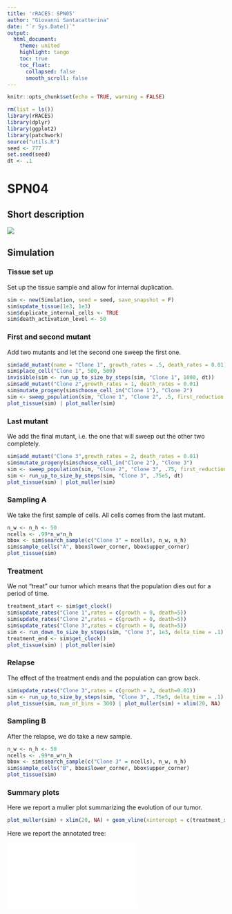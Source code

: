```yaml
---
title: 'rRACES: SPN05'
author: "Giovanni Santacatterina"
date: "`r Sys.Date()`"
output: 
  html_document:
    theme: united
    highlight: tango
    toc: true
    toc_float:
      collapsed: false
      smooth_scroll: false
---
```

```r
knitr::opts_chunk$set(echo = TRUE, warning = FALSE)
```
```r
rm(list = ls())
library(rRACES)
library(dplyr)
library(ggplot2)
library(patchwork)
source("utils.R")
seed <- 777
set.seed(seed)
dt <- .1
```

# SPN04
## Short description
![](SPN04.png)

## Simulation
### Tissue set up

Set up the tissue sample and allow for internal duplication.

```r
sim <- new(Simulation, seed = seed, save_snapshot = F)
sim$update_tissue(1e3, 1e3)
sim$duplicate_internal_cells <- TRUE
sim$death_activation_level <- 50
```

### First and second mutant

Add two mutants and let the second one sweep the first one.

```r
sim$add_mutant(name = "Clone 1", growth_rates = .5, death_rates = 0.01)
sim$place_cell("Clone 1", 500, 500)
invisible(sim <- run_up_to_size_by_steps(sim, "Clone 1", 1000, dt))
sim$add_mutant("Clone 2",growth_rates = 1, death_rates = 0.01)
sim$mutate_progeny(sim$choose_cell_in("Clone 1"), "Clone 2")
sim <- sweep_population(sim, "Clone 1", "Clone 2", .5, first_reduction = 10, delta_time = dt)
plot_tissue(sim) | plot_muller(sim)
```

### Last mutant

We add the final mutant, i.e. the one that will sweep out the other two completely.

```r
sim$add_mutant("Clone 3",growth_rates = 2, death_rates = 0.01)
sim$mutate_progeny(sim$choose_cell_in("Clone 2"), "Clone 3")
sim <- sweep_population(sim, "Clone 2", "Clone 3", .75, first_reduction = 10, delta_time = dt)
sim <- run_up_to_size_by_steps(sim, "Clone 3", .75e5, dt)
plot_tissue(sim) | plot_muller(sim)
```

### Sampling A

We take the first sample of cells. All cells comes from the last mutant.

```r
n_w <- n_h <- 50
ncells <- .99*n_w*n_h
bbox <- sim$search_sample(c("Clone 3" = ncells), n_w, n_h)
sim$sample_cells("A", bbox$lower_corner, bbox$upper_corner)
plot_tissue(sim)
```

### Treatment

We not "treat" our tumor which means that the population dies out for a period of time.

```r
treatment_start <- sim$get_clock()
sim$update_rates("Clone 1",rates = c(growth = 0, death=5))
sim$update_rates("Clone 2",rates = c(growth = 0, death=5))
sim$update_rates("Clone 3",rates = c(growth = 0, death=5))
sim <- run_down_to_size_by_steps(sim, "Clone 3", 1e3, delta_time = .1)
treatment_end <- sim$get_clock()
plot_tissue(sim) | plot_muller(sim)
```

### Relapse

The effect of the treatment ends and the population can grow back.

```r
sim$update_rates("Clone 3",rates = c(growth = 2, death=0.01))
sim <- run_up_to_size_by_steps(sim, "Clone 3", .75e5, delta_time = .1)
plot_tissue(sim, num_of_bins = 300) | plot_muller(sim) + xlim(20, NA)
```

### Sampling B

After the relapse, we do take a new sample.

```r
n_w <- n_h <- 50
ncells <- .99*n_w*n_h
bbox <- sim$search_sample(c("Clone 3" = ncells), n_w, n_h)
sim$sample_cells("B", bbox$lower_corner, bbox$upper_corner)
plot_tissue(sim)
```

### Summary plots

Here we report a muller plot summarizing the evolution of our tumor.

```r
plot_muller(sim) + xlim(20, NA) + geom_vline(xintercept = c(treatment_start, treatment_end), color="indianred", linetype = "dashed")
```

Here we report the annotated tree:

![](tissue/tree.pdf)
